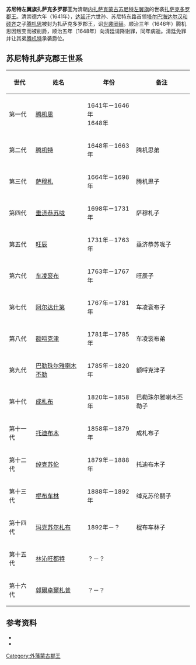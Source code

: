 '''苏尼特左翼旗扎萨克多罗郡王'''为清朝[[内扎萨克蒙古|内扎萨克蒙古]][[苏尼特左翼旗|苏尼特左翼旗]]的世袭[[扎萨克|扎萨克]][[多罗郡王|多罗郡王]]。清崇德六年（1641年），[[达延汗|达延汗]]六世孙、苏尼特东路首领[[塔尔巴海达尔汉和硕齐|塔尔巴海达尔汉和硕齐]]之子[[腾机思|腾机思]]被封为扎萨克多罗郡王，诏[[世袭罔替|世袭罔替]]。顺治三年（1646年）腾机思因叛变而被削爵，顺治五年（1648年）向清廷请降谢罪，同年病逝。清廷免罪并让其弟[[腾机特|腾机特]]承袭爵位。

== 苏尼特扎萨克郡王世系 ==
{| class="wikitable"
|-
! 世代 !! 姓名 !! 年份 !! 备注
|-
| 第一代 || [[腾机思|腾机思]] || 1641年－1646年<br/>1648年 || 
|-
| 第二代 || [[腾机特|腾机特]] || 1648年－1663年 || 腾机思弟
|-
| 第三代 || [[萨穆札|萨穆札]] || 1664年－1698年 || 腾机思子
|-
| 第四代 || [[垂济恭苏咙|垂济恭苏咙]] || 1698年－1731年 || 萨穆札子
|-
| 第五代 || [[旺辰|旺辰]] || 1731年－1763年 || 垂济恭苏咙子
|-
| 第六代 || [[车凌衮布|车凌衮布]] || 1763年－1767年 || 旺辰子
|-
| 第七代 || [[阿尔达什第|阿尔达什第]] || 1767年－1781年 || 车凌衮布子
|-
| 第八代 || [[额哷克津|额哷克津]] || 1781年－1785年 || 车凌衮布弟
|-
| 第九代 || [[巴勒珠尔雅喇木丕勒|巴勒珠尔雅喇木丕勒]] || 1785年－1820年 || 额哷克津子
|-
| 第十代 || [[成札布|成札布]] || 1820年－1858年 || 巴勒珠尔雅喇木丕勒子
|-
| 第十一代 || [[托迪布木|托迪布木]] || 1858年－1879年 || 成札布子
|-
| 第十二代 || [[绰克苏伦|绰克苏伦]] || 1879年－1888年 || 托迪布木子
|-
| 第十三代 || [[棍布车林|棍布车林]] || 1888年－1892年 || 绰克苏伦嗣子
|-
| 第十四代 || [[玛克苏尔札布（苏尼特）|玛克苏尔札布]] || 1892年－？ || 棍布车林子
|-
| 第十五代 || [[林沁旺都特|林沁旺都特]] || ？－？ || 
|-
| 第十六代 || [[郭爾卓爾札普|郭爾卓爾札普]] || ？－？ || 
|}

== 参考资料 ==
{{reflistH}}
* {{cite book|title=《蒙古世系》 |author=高文德、蔡志纯|publisher=中国社会科学出版社}}
* {{cite book|title=《清史稿·藩部世表》|author=赵尔巽|publisher=中华书局}}
{{reflistF}}

{{外藩蒙古王公}}

[[Category:外藩蒙古郡王|Category:外藩蒙古郡王]]